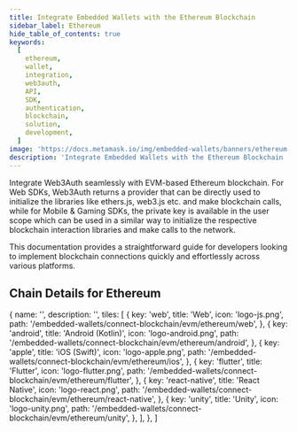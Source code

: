 ```yaml
---
title: Integrate Embedded Wallets with the Ethereum Blockchain
sidebar_label: Ethereum
hide_table_of_contents: true
keywords:
  [
    ethereum,
    wallet,
    integration,
    web3auth,
    API,
    SDK,
    authentication,
    blockchain,
    solution,
    development,
  ]
image: 'https://docs.metamask.io/img/embedded-wallets/banners/ethereum.png'
description: 'Integrate Embedded Wallets with the Ethereum Blockchain | Embedded Wallets'
---
```



<SEO
  title="Integrate Embedded Wallets with the Ethereum Blockchain"
  description="Integrate Embedded Wallets with the Ethereum Blockchain | Embedded Wallets"
  image="https://docs.metamask.io/img/embedded-wallets/banners/ethereum.png"
  slug="/embedded-wallets/connect-blockchain/evm/ethereum"
/>

Integrate Web3Auth seamlessly with EVM-based Ethereum blockchain. For Web SDKs, Web3Auth returns a provider that can be directly used to initialize the libraries like ethers.js, web3.js etc. and make blockchain calls, while for Mobile & Gaming SDKs, the private key is available in the user scope which can be used in a similar way to initialize the respective blockchain interaction libraries and make calls to the network.

This documentation provides a straightforward guide for developers looking to implement blockchain connections quickly and effortlessly across various platforms.

## Chain Details for Ethereum

<ChainDetailsEthereum />

  {
    name: '',
    description: '',
    tiles: [
      {
        key: 'web',
        title: 'Web',
        icon: 'logo-js.png',
        path: '/embedded-wallets/connect-blockchain/evm/ethereum/web',
      },
      {
        key: 'android',
        title: 'Android (Kotlin)',
        icon: 'logo-android.png',
        path: '/embedded-wallets/connect-blockchain/evm/ethereum/android',
      },
      {
        key: 'apple',
        title: 'iOS (Swift)',
        icon: 'logo-apple.png',
        path: '/embedded-wallets/connect-blockchain/evm/ethereum/ios',
      },
      {
        key: 'flutter',
        title: 'Flutter',
        icon: 'logo-flutter.png',
        path: '/embedded-wallets/connect-blockchain/evm/ethereum/flutter',
      },
      {
        key: 'react-native',
        title: 'React Native',
        icon: 'logo-react.png',
        path: '/embedded-wallets/connect-blockchain/evm/ethereum/react-native',
      },
      {
        key: 'unity',
        title: 'Unity',
        icon: 'logo-unity.png',
        path: '/embedded-wallets/connect-blockchain/evm/ethereum/unity',
      },
    ],
  },
]

<Tiles tileGroups={Ethereum} />

